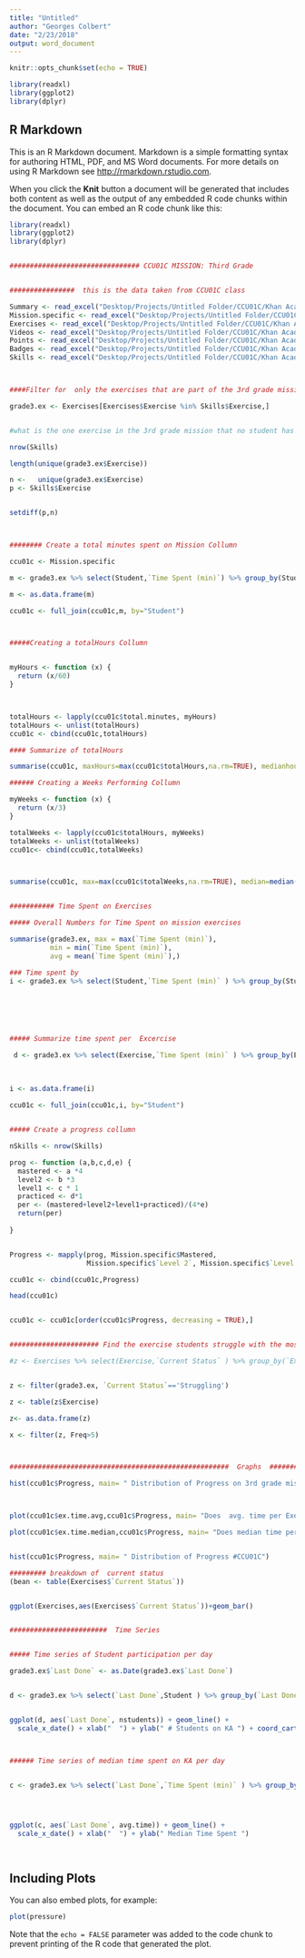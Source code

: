 ```yaml
---
title: "Untitled"
author: "Georges Colbert"
date: "2/23/2018"
output: word_document
---
```


```r
knitr::opts_chunk$set(echo = TRUE)
```



```r
library(readxl)
library(ggplot2)
library(dplyr)
```




## R Markdown

This is an R Markdown document. Markdown is a simple formatting syntax for authoring HTML, PDF, and MS Word documents. For more details on using R Markdown see <http://rmarkdown.rstudio.com>.

When you click the **Knit** button a document will be generated that includes both content as well as the output of any embedded R code chunks within the document. You can embed an R code chunk like this:

```r
library(readxl)
library(ggplot2)
library(dplyr)


################################ CCU01C MISSION: Third Grade


################  this is the data taken from CCU01C class

Summary <- read_excel("Desktop/Projects/Untitled Folder/CCU01C/Khan Academy Report -- 02-17-1970 to 02-28-2018.xlsx", sheet = 'Summary')
Mission.specific <- read_excel("Desktop/Projects/Untitled Folder/CCU01C/Khan Academy Report -- 02-17-1970 to 02-28-2018.xlsx", sheet = "Mission-specific")
Exercises <- read_excel("Desktop/Projects/Untitled Folder/CCU01C/Khan Academy Report -- 02-17-1970 to 02-28-2018.xlsx", sheet = "Exercises")
Videos <- read_excel("Desktop/Projects/Untitled Folder/CCU01C/Khan Academy Report -- 02-17-1970 to 02-28-2018.xlsx", sheet = "Videos")
Points <- read_excel("Desktop/Projects/Untitled Folder/CCU01C/Khan Academy Report -- 02-17-1970 to 02-28-2018.xlsx", sheet = "Points")
Badges <- read_excel("Desktop/Projects/Untitled Folder/CCU01C/Khan Academy Report -- 02-17-1970 to 02-28-2018.xlsx", sheet = "Badges")
Skills <- read_excel("Desktop/Projects/Untitled Folder/CCU01C/Khan Academy Report Skill Progress.xlsx")



####Filter for  only the exercises that are part of the 3rd grade mission 

grade3.ex <- Exercises[Exercises$Exercise %in% Skills$Exercise,]


#what is the one exercise in the 3rd grade mission that no student has yet attempted?

nrow(Skills)

length(unique(grade3.ex$Exercise))

n <-   unique(grade3.ex$Exercise)  
p <- Skills$Exercise


setdiff(p,n)



######## Create a total minutes spent on Mission Collumn

ccu01c <- Mission.specific

m <- grade3.ex %>% select(Student,`Time Spent (min)`) %>% group_by(Student) %>% summarise(total.minutes = sum(`Time Spent (min)`))

m <- as.data.frame(m)

ccu01c <- full_join(ccu01c,m, by="Student")



#####Creating a totalHours Collumn


myHours <- function (x) {
  return (x/60)
}



totalHours <- lapply(ccu01c$total.minutes, myHours)
totalHours <- unlist(totalHours)
ccu01c <- cbind(ccu01c,totalHours)

#### Summarize of totalHours

summarise(ccu01c, maxHours=max(ccu01c$totalHours,na.rm=TRUE), medianhours=median(ccu01c$totalHours,na.rm=TRUE), meanHours=mean(ccu01c$totalHours,na.rm=TRUE))

###### Creating a Weeks Performing Collumn

myWeeks <- function (x) {
  return (x/3)
}

totalWeeks <- lapply(ccu01c$totalHours, myWeeks)
totalWeeks <- unlist(totalWeeks)
ccu01c<- cbind(ccu01c,totalWeeks)



summarise(ccu01c, max=max(ccu01c$totalWeeks,na.rm=TRUE), median=median(ccu01c$totalWeeks,na.rm=TRUE), mean=mean(ccu01c$totalWeeks,na.rm=TRUE))


########### Time Spent on Exercises

##### Overall Numbers for Time Spent on mission exercises

summarise(grade3.ex, max = max(`Time Spent (min)`),
          min = min(`Time Spent (min)`),
          avg = mean(`Time Spent (min)`),)

### Time spent by
i <- grade3.ex %>% select(Student,`Time Spent (min)` ) %>% group_by(Student) %>% summarise(Ex.time.max = max(`Time Spent (min)`),
                                                                                      Ex.time.min = min(`Time Spent (min)`),
                                                                                      ex.time.avg = mean(`Time Spent (min)`),
                                                                                      ex.time.median = median(`Time Spent (min)`))                                                                                   



##### Summarize time spent per  Excercise

 d <- grade3.ex %>% select(Exercise,`Time Spent (min)` ) %>% group_by(Exercise) %>% summarise(Ex.time.max = max(`Time Spent (min)`),
                                                                                      Ex.time.min = min(`Time Spent (min)`),
                                                                                      ex.time.avg = mean(`Time Spent (min)`),
                                                                                      ex.time.median = median(`Time Spent (min)`)) 
i <- as.data.frame(i)

ccu01c <- full_join(ccu01c,i, by="Student")


##### Create a progress collumn

nSkills <- nrow(Skills)

prog <- function (a,b,c,d,e) {
  mastered <- a *4
  level2 <- b *3
  level1 <- c * 1
  practiced <- d*1
  per <- (mastered+level2+level1+practiced)/(4*e)
  return(per)
  
}


Progress <- mapply(prog, Mission.specific$Mastered,
                   Mission.specific$`Level 2`, Mission.specific$`Level 1`, Mission.specific$Practiced, nSkills)

ccu01c <- cbind(ccu01c,Progress)

head(ccu01c)


ccu01c <- ccu01c[order(ccu01c$Progress, decreasing = TRUE),]


###################### Find the exercise students struggle with the most

#z <- Exercises %>% select(Exercise,`Current Status` ) %>% group_by(`Exercise`) %>% summarise(nstudents= n_distinct(Student))


z <- filter(grade3.ex, `Current Status`=='Struggling')

z <- table(z$Exercise)

z<- as.data.frame(z)

x <- filter(z, Freq>5)



######################################################  Graphs  ###################################################### 

hist(ccu01c$Progress, main= " Distribution of Progress on 3rd grade mission #CCU01C")



plot(ccu01c$ex.time.avg,ccu01c$Progress, main= "Does  avg. time per Exercise on Mission. affect Progress #CCU01C", xlab="Ex. Time avg", ylab= " Progress" )

plot(ccu01c$ex.time.median,ccu01c$Progress, main= "Does median time per Ex. affect Progress #CCU01C", xlab="Ex. Time median", ylab= " Progress" )


hist(ccu01c$Progress, main= " Distribution of Progress #CCU01C")

######### breakdown of  current status
(bean <- table(Exercises$`Current Status`))


ggplot(Exercises,aes(Exercises$`Current Status`))+geom_bar()


########################  Time Series 


##### Time series of Student participation per day

grade3.ex$`Last Done` <- as.Date(grade3.ex$`Last Done`) 


d <- grade3.ex %>% select(`Last Done`,Student ) %>% group_by(`Last Done`) %>% summarise(nstudents= n_distinct(Student))


ggplot(d, aes(`Last Done`, nstudents)) + geom_line() +
  scale_x_date() + xlab("  ") + ylab(" # Students on KA ") + coord_cartesian(ylim = c(0, 11)) 



###### Time series of median time spent on KA per day


c <- grade3.ex %>% select(`Last Done`,`Time Spent (min)` ) %>% group_by(`Last Done`) %>% summarise(avg.time= median(`Time Spent (min)`))                                                                          




ggplot(c, aes(`Last Done`, avg.time)) + geom_line() +
  scale_x_date() + xlab("  ") + ylab(" Median Time Spent ") 




```

## Including Plots

You can also embed plots, for example:

```r
plot(pressure)
```

Note that the `echo = FALSE` parameter was added to the code chunk to prevent printing of the R code that generated the plot.
